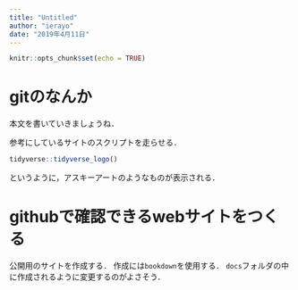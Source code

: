 ```yaml
---
title: "Untitled"
author: "ierayo"
date: "2019年4月11日"
---
```


```r
knitr::opts_chunk$set(echo = TRUE)
```

# gitのなんか
本文を書いていきましょうね．

参考にしているサイトのスクリプトを走らせる．
```r
tidyverse::tidyverse_logo()
```

というように，アスキーアートのようなものが表示される．

# githubで確認できるwebサイトをつくる
公開用のサイトを作成する．
作成には`bookdown`を使用する．
`docs`フォルダの中に作成されるように変更するのがよさそう．